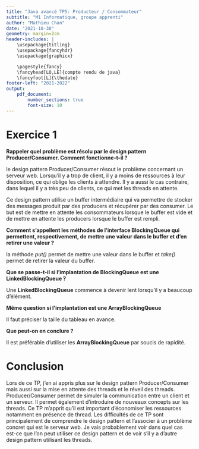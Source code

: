 ```yaml
---
title: "Java avancé TP5: Producteur / Consommateur"
subtitle: "M1 Informatique, groupe apprenti"
author: "Mathieu Chan"
date: "2021-10-30"
geometry: margin=2cm
header-includes: |
	\usepackage{titling}
	\usepackage{fancyhdr}
	\usepackage{graphicx}

	\pagestyle{fancy}
	\fancyhead[LO,LE]{compte rendu de java}
	\fancyfoot[L]{\thedate}
footer-left: "2021-2022"
output:
    pdf_document:
        number_sections: true
		font-size: 10
---
```


\pagebreak

# Exercice 1

**Rappeler quel problème est résolu par le design pattern Producer/Consumer.
Comment fonctionne-t-il ?**

le design pattern Producer/Consumer résout le problème concernant un serveur
web.
Lorsqu'il y a trop de client, il y a moins de ressources à leur disposition, ce
qui oblige les clients à attendre.
Il y a aussi le cas contraire, dans lequel il y a très peu de clients, ce qui
met les threads en attente.

Ce design pattern utilise un buffer intermédiaire qui va permettre de stocker
des messages produit par des producers et récupérer par des consumer.
Le but est de mettre en attente les consommateurs lorsque le buffer est vide et
de mettre en attente les producers lorsque le buffer est rempli.

**Comment s'appellent les méthodes de l'interface BlockingQueue qui permettent,
respectivement, de mettre une valeur dans le buffer et d'en retirer une valeur ?**

la méthode *put()* permet de mettre une valeur dans le buffer et *take()* permet
de retirer la valeur du buffer.

**Que se passe-t-il si l'implantation de BlockingQueue est une LinkedBlockingQueue
?**

Une **LinkedBlockingQueue** commence à devenir lent lorsqu'il y a beaucoup
d'élément.

**Même question si l'implantation est une ArrayBlockingQueue**

Il faut préciser la taille du tableau en avance.

**Que peut-on en conclure ?**

Il est préférable d'utiliser les **ArrayBlockingQueue** par soucis de rapidité.

# Conclusion

Lors de ce TP, j'en ai appris plus sur le design pattern Producer/Consumer
mais aussi sur la mise en attente des threads et le réveil des threads.
Producer/Consumer permet de simuler la communication entre un client et un
serveur. Il permet également d'introduire de nouveaux concepts sur les threads.
Ce TP m'apprit qu'il est important d'économiser les ressources notamment en
présence de thread.
Les difficultés de ce TP sont principalement de comprendre le design pattern et
l'associer à un problème concret qui est le serveur web.
Je vais probablement voir dans quel cas est-ce que l'on peut utiliser ce design
pattern et de voir s'il y a d'autre design pattern utilisant les threads.
